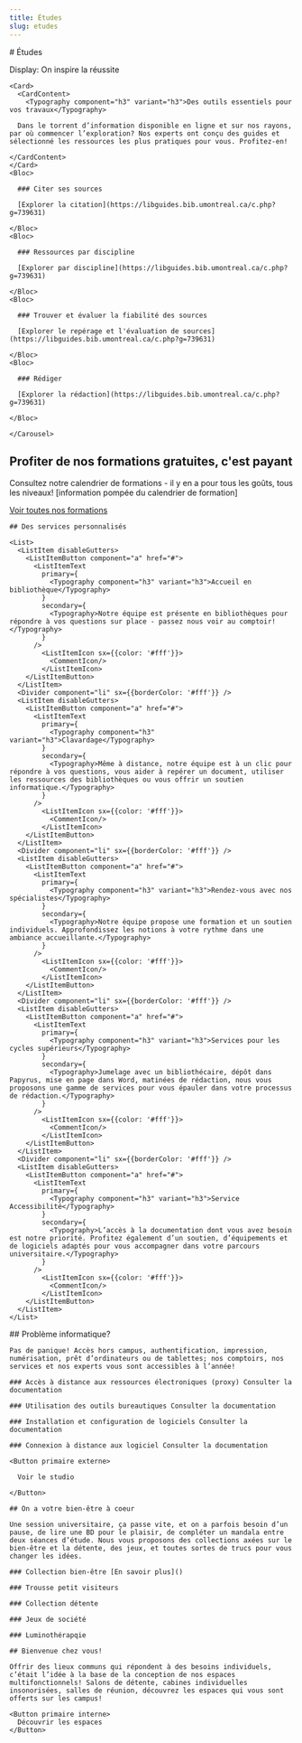 ```yaml
---
title: Études
slug: etudes
---
```



<Section>
# Études

Display: On inspire la réussite

</Section>

<Section>

  <Carousel autoPlay={false}>

    <Card>
      <CardContent>
        <Typography component="h3" variant="h3">Des outils essentiels pour vos travaux</Typography>

      Dans le torrent d’information disponible en ligne et sur nos rayons, par où commencer l’exploration? Nos experts ont conçu des guides et sélectionné les ressources les plus pratiques pour vous. Profitez-en!

    </CardContent>
    </Card>
    <Bloc>

      ### Citer ses sources

      [Explorer la citation](https://libguides.bib.umontreal.ca/c.php?g=739631)

    </Bloc>
    <Bloc>

      ### Ressources par discipline

      [Explorer par discipline](https://libguides.bib.umontreal.ca/c.php?g=739631)

    </Bloc>
    <Bloc>

      ### Trouver et évaluer la fiabilité des sources

      [Explorer le repérage et l'évaluation de sources](https://libguides.bib.umontreal.ca/c.php?g=739631)

    </Bloc>
    <Bloc>

      ### Rédiger

      [Explorer la rédaction](https://libguides.bib.umontreal.ca/c.php?g=739631)

    </Bloc>

    </Carousel>

</Section>

<Section fond="bleu-50">

## Profiter de nos formations gratuites, c'est payant

Consultez notre calendrier de formations - il y en a pour tous les goûts, tous les niveaux! [information pompée du calendrier de formation]

[Voir toutes nos formations]()

</Section>

<Section fond="vert-foncé-600">

    ## Des services personnalisés

    <List>
      <ListItem disableGutters>
        <ListItemButton component="a" href="#">
          <ListItemText
            primary={
              <Typography component="h3" variant="h3">Accueil en bibliothèque</Typography>
            }
            secondary={
              <Typography>Notre équipe est présente en bibliothèques pour répondre à vos questions sur place - passez nous voir au comptoir!</Typography>
            }
          />
            <ListItemIcon sx={{color: '#fff'}}>
              <CommentIcon/>
            </ListItemIcon>
        </ListItemButton>
      </ListItem>
      <Divider component="li" sx={{borderColor: '#fff'}} />
      <ListItem disableGutters>
        <ListItemButton component="a" href="#">
          <ListItemText
            primary={
              <Typography component="h3" variant="h3">Clavardage</Typography>
            }
            secondary={
              <Typography>Même à distance, notre équipe est à un clic pour répondre à vos questions, vous aider à repérer un document, utiliser les ressources des bibliothèques ou vous offrir un soutien informatique.</Typography>
            }
          />
            <ListItemIcon sx={{color: '#fff'}}>
              <CommentIcon/>
            </ListItemIcon>
        </ListItemButton>
      </ListItem>
      <Divider component="li" sx={{borderColor: '#fff'}} />
      <ListItem disableGutters>
        <ListItemButton component="a" href="#">
          <ListItemText
            primary={
              <Typography component="h3" variant="h3">Rendez-vous avec nos spécialistes</Typography>
            }
            secondary={
              <Typography>Notre équipe propose une formation et un soutien individuels. Approfondissez les notions à votre rythme dans une ambiance accueillante.</Typography>
            }
          />
            <ListItemIcon sx={{color: '#fff'}}>
              <CommentIcon/>
            </ListItemIcon>
        </ListItemButton>
      </ListItem>
      <Divider component="li" sx={{borderColor: '#fff'}} />
      <ListItem disableGutters>
        <ListItemButton component="a" href="#">
          <ListItemText
            primary={
              <Typography component="h3" variant="h3">Services pour les cycles supérieurs</Typography>
            }
            secondary={
              <Typography>Jumelage avec un bibliothécaire, dépôt dans Papyrus, mise en page dans Word, matinées de rédaction, nous vous proposons une gamme de services pour vous épauler dans votre processus de rédaction.</Typography>
            }
          />
            <ListItemIcon sx={{color: '#fff'}}>
              <CommentIcon/>
            </ListItemIcon>
        </ListItemButton>
      </ListItem>
      <Divider component="li" sx={{borderColor: '#fff'}} />
      <ListItem disableGutters>
        <ListItemButton component="a" href="#">
          <ListItemText
            primary={
              <Typography component="h3" variant="h3">Service Accessibilité</Typography>
            }
            secondary={
              <Typography>L’accès à la documentation dont vous avez besoin est notre priorité. Profitez également d’un soutien, d’équipements et de logiciels adaptés pour vous accompagner dans votre parcours universitaire.</Typography>
            }
          />
            <ListItemIcon sx={{color: '#fff'}}>
              <CommentIcon/>
            </ListItemIcon>
        </ListItemButton>
      </ListItem>
    </List>

</Section>

<Section fond="bleu-50">
  <Hero cartes icônes avec lien carte lien-dessous>
    ## Problème informatique?
    
    Pas de panique! Accès hors campus, authentification, impression, numérisation, prêt d’ordinateurs ou de tablettes; nos comptoirs, nos services et nos experts vous sont accessibles à l’année!
    
    ### Accès à distance aux ressources électroniques (proxy) Consulter la documentation
    
    ### Utilisation des outils bureautiques Consulter la documentation
    
    ### Installation et configuration de logiciels Consulter la documentation
    
    ### Connexion à distance aux logiciel Consulter la documentation

    <Button primaire externe>

      Voir le studio

    </Button>

  </Hero>
</Section>

<Section fond="bleu-200">
  <Hero cartes icônes avec lien carte>

    ## On a votre bien-être à coeur

    Une session universitaire, ça passe vite, et on a parfois besoin d’un pause, de lire une BD pour le plaisir, de compléter un mandala entre deux séances d’étude. Nous vous proposons des collections axées sur le bien-être et la détente, des jeux, et toutes sortes de trucs pour vous changer les idées.

    ### Collection bien-être [En savoir plus]()

    ### Trousse petit visiteurs

    ### Collection détente

    ### Jeux de société

    ### Luminothérapqie

  </Hero>
</Section>

<Section fond="bleu-50">
  <Hero image texte gauche>

    ## Bienvenue chez vous!

    Offrir des lieux communs qui répondent à des besoins individuels, c’était l’idée à la base de la conception de nos espaces multifonctionnels! Salons de détente, cabines individuelles insonorisées, salles de réunion, découvrez les espaces qui vous sont offerts sur les campus!

    <Button primaire interne>
      Découvrir les espaces
    </Button>

  </Hero>
</Section>
